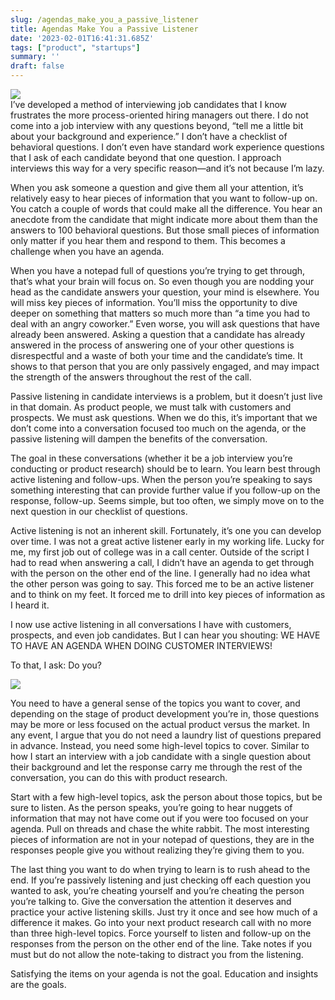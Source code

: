 ```yaml
---
slug: /agendas_make_you_a_passive_listener
title: Agendas Make You a Passive Listener
date: '2023-02-01T16:41:31.685Z'
tags: ["product", "startups"]
summary: ''
draft: false
---
```

[![](https://substackcdn.com/image/fetch/w_1456,c_limit,f_auto,q_auto:good,fl_progressive:steep/https%3A%2F%2Fsubstack-post-media.s3.amazonaws.com%2Fpublic%2Fimages%2Fd97db214-f39e-4cd0-81c9-249408cd9111_6000x4000.jpeg)](https://substackcdn.com/image/fetch/f_auto,q_auto:good,fl_progressive:steep/https%3A%2F%2Fsubstack-post-media.s3.amazonaws.com%2Fpublic%2Fimages%2Fd97db214-f39e-4cd0-81c9-249408cd9111_6000x4000.jpeg)  
I’ve developed a method of interviewing job candidates that I know frustrates the more process-oriented hiring managers out there. I do not come into a job interview with any questions beyond, “tell me a little bit about your background and experience.” I don’t have a checklist of behavioral questions. I don’t even have standard work experience questions that I ask of each candidate beyond that one question. I approach interviews this way for a very specific reason—and it’s not because I’m lazy.

When you ask someone a question and give them all your attention, it’s relatively easy to hear pieces of information that you want to follow-up on. You catch a couple of words that could make all the difference. You hear an anecdote from the candidate that might indicate more about them than the answers to 100 behavioral questions. But those small pieces of information only matter if you hear them and respond to them. This becomes a challenge when you have an agenda.

When you have a notepad full of questions you’re trying to get through, that’s what your brain will focus on. So even though you are nodding your head as the candidate answers your question, your mind is elsewhere. You will miss key pieces of information. You’ll miss the opportunity to dive deeper on something that matters so much more than “a time you had to deal with an angry coworker.” Even worse, you will ask questions that have already been answered. Asking a question that a candidate has already answered in the process of answering one of your other questions is disrespectful and a waste of both your time and the candidate’s time. It shows to that person that you are only passively engaged, and may impact the strength of the answers throughout the rest of the call.

Passive listening in candidate interviews is a problem, but it doesn’t just live in that domain. As product people, we must talk with customers and prospects. We must ask questions. When we do this, it’s important that we don’t come into a conversation focused too much on the agenda, or the passive listening will dampen the benefits of the conversation.

The goal in these conversations (whether it be a job interview you’re conducting or product research) should be to learn. You learn best through active listening and follow-ups. When the person you’re speaking to says something interesting that can provide further value if you follow-up on the response, follow-up. Seems simple, but too often, we simply move on to the next question in our checklist of questions.

Active listening is not an inherent skill. Fortunately, it’s one you can develop over time. I was not a great active listener early in my working life. Lucky for me, my first job out of college was in a call center. Outside of the script I had to read when answering a call, I didn’t have an agenda to get through with the person on the other end of the line. I generally had no idea what the other person was going to say. This forced me to be an active listener and to think on my feet. It forced me to drill into key pieces of information as I heard it.

I now use active listening in all conversations I have with customers, prospects, and even job candidates. But I can hear you shouting: WE HAVE TO HAVE AN AGENDA WHEN DOING CUSTOMER INTERVIEWS!

To that, I ask: Do you?

[![](https://substackcdn.com/image/fetch/w_1456,c_limit,f_auto,q_auto:good,fl_progressive:steep/https%3A%2F%2Fsubstack-post-media.s3.amazonaws.com%2Fpublic%2Fimages%2F33be1bf6-d757-42ec-a8ec-aee9a2addc3f_480x270.gif)](https://substackcdn.com/image/fetch/f_auto,q_auto:good,fl_progressive:steep/https%3A%2F%2Fsubstack-post-media.s3.amazonaws.com%2Fpublic%2Fimages%2F33be1bf6-d757-42ec-a8ec-aee9a2addc3f_480x270.gif)

You need to have a general sense of the topics you want to cover, and depending on the stage of product development you’re in, those questions may be more or less focused on the actual product versus the market. In any event, I argue that you do not need a laundry list of questions prepared in advance. Instead, you need some high-level topics to cover. Similar to how I start an interview with a job candidate with a single question about their background and let the response carry me through the rest of the conversation, you can do this with product research.

Start with a few high-level topics, ask the person about those topics, but be sure to listen. As the person speaks, you’re going to hear nuggets of information that may not have come out if you were too focused on your agenda. Pull on threads and chase the white rabbit. The most interesting pieces of information are not in your notepad of questions, they are in the responses people give you without realizing they’re giving them to you.

The last thing you want to do when trying to learn is to rush ahead to the end. If you’re passively listening and just checking off each question you wanted to ask, you’re cheating yourself and you’re cheating the person you’re talking to. Give the conversation the attention it deserves and practice your active listening skills. Just try it once and see how much of a difference it makes. Go into your next product research call with no more than three high-level topics. Force yourself to listen and follow-up on the responses from the person on the other end of the line. Take notes if you must but do not allow the note-taking to distract you from the listening.

Satisfying the items on your agenda is not the goal. Education and insights are the goals.
